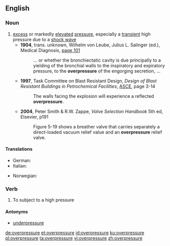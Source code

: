 ==English==
{{wikipedia}}

===Noun===
{{en-noun}}

# [[excess]] or markedly [[elevate]]d [[pressure]], especially a [[transient]] high pressure due to a [[shock wave]]
#* '''1904''', trans. unknown, Wilhelm von Leube, Julius L. Salinger (ed.), Medical Diagnosis, [http://books.google.com/books?id=vD9AcR8BZ5cC&pg=PA101&dq=overpressure page 101]
#*: ... or whether the bronchiectatic cavity is due principally to a yielding of the bronchial walls to the inspiratory and expiratory pressure, to the '''overpressure''' of the engorging secretion, ...
#* '''1997''', Task Committee on Blast Resistant Design, ''Design of Blast Resistant Buildings in Petrochemical Facilities'', [[w:American Society of Civil Engineers|ASCE]], page 3-14
#*: The walls facing the explosion will experience a reflected '''overpressure'''.
#* '''2004''', Peter Smith & R.W. Zappe, ''Valve Selection Handbook'' 5th ed, Elsevier, p191
#*: Figure 5-19 shows a breather valve that carries separately a direct-loaded vacuum relief value and an '''overpressure''' relief valve.

====Translations====
{{trans-top|excess or markedly elevated pressure}}
* German: {{t+|de|Überdruck|m}}
* Italian: {{t|it|sovrappressione|f}}
{{trans-mid}}
* Norwegian: {{t|no|overtrykk|n}}
{{trans-bottom}}

===Verb===
{{en-verb|overpressur}}

# To subject to a high pressure

====Antonyms====
* [[underpressure]]

[[de:overpressure]]
[[et:overpressure]]
[[id:overpressure]]
[[ku:overpressure]]
[[pl:overpressure]]
[[ta:overpressure]]
[[vi:overpressure]]
[[zh:overpressure]]